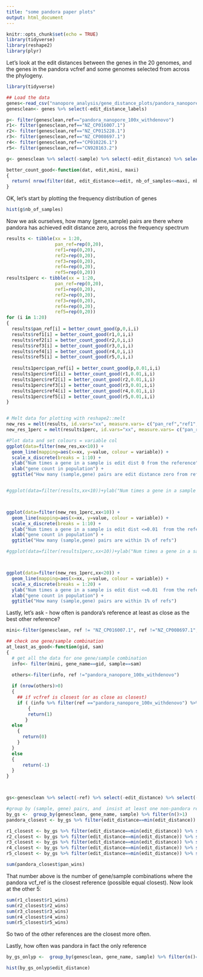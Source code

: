 ```yaml
---
title: "some pandora paper plots"
output: html_document
---
```


```r
knitr::opts_chunk$set(echo = TRUE)
library(tidyverse)
library(reshape2)
library(plyr)
```

Let's look at the edit distances between the genes in the 20 genomes,
and the genes in the pandora vcfref and some genomes selected from across the phylogeny.


```r
library(tidyverse)

## Load the data
genes<-read_csv("nanopore_analysis/gene_distance_plots/pandora_nanopore_100x_withdenovo/gene_sample_ref_ED_nbsamples_zam.csv")
genesclean<- genes %>% select(-edit_distance_labels)

p<- filter(genesclean,ref=="pandora_nanopore_100x_withdenovo")
r1<- filter(genesclean,ref=="NZ_CP016007.1")
r2<- filter(genesclean,ref=="NZ_CP015228.1")
r3<- filter(genesclean,ref=="NZ_CP008697.1")
r4<- filter(genesclean,ref=="CP010226.1")
r5<- filter(genesclean,ref=="CN928163.2")

g<- genesclean %>% select(-sample) %>% select(-edit_distance) %>% select(-ref) %>% unique()

better_count_good<-function(dat, edit,mini, maxi)
{
  return( nrow(filter(dat, edit_distance<=edit, nb_of_samples<=maxi, nb_of_samples>=mini)))
}
```

OK, let's start by plotting the frequency distribution of genes

```r

hist(g$nb_of_samples)
```

Now we ask ourselves, how many (gene,sample) pairs are there where pandora has achieved edit distance zero, across the frequency spectrum

```r
results <- tibble(xx = 1:20,
                  pan_ref=rep(0,20),
                  ref1=rep(0,20),
                  ref2=rep(0,20),
                  ref3=rep(0,20),
                  ref4=rep(0,20),
                  ref5=rep(0,20))
results1perc <- tibble(xx = 1:20,
                  pan_ref=rep(0,20),
                  ref1=rep(0,20),
                  ref2=rep(0,20),
                  ref3=rep(0,20),
                  ref4=rep(0,20),
                  ref5=rep(0,20))
for (i in 1:20)
{
  results$pan_ref[i] = better_count_good(p,0,i,i)
  results$ref1[i] = better_count_good(r1,0,i,i)
  results$ref2[i] = better_count_good(r2,0,i,i)
  results$ref3[i] = better_count_good(r3,0,i,i)
  results$ref4[i] = better_count_good(r4,0,i,i)
  results$ref5[i] = better_count_good(r5,0,i,i)
  
  results1perc$pan_ref[i] = better_count_good(p,0.01,i,i)
  results1perc$ref1[i] = better_count_good(r1,0.01,i,i)
  results1perc$ref2[i] = better_count_good(r2,0.01,i,i)
  results1perc$ref3[i] = better_count_good(r3,0.01,i,i)
  results1perc$ref4[i] = better_count_good(r4,0.01,i,i)
  results1perc$ref5[i] = better_count_good(r5,0.01,i,i)
}


# Melt data for plotting with reshape2::melt
new_res = melt(results, id.vars="xx", measure.vars= c("pan_ref","ref1", "ref2", "ref3", "ref4", "ref5"))
new_res_1perc = melt(results1perc, id.vars="xx", measure.vars= c("pan_ref","ref1", "ref2", "ref3", "ref4", "ref5"))

#Plot data and set colours = variable col
ggplot(data=filter(new_res,xx<10)) +
  geom_line(mapping=aes(x=xx, y=value, colour = variable)) +
  scale_x_discrete(breaks = 1:10) + 
  ylab("Num times a gene in a sample is edit dist 0 from the reference") +
  xlab("gene count in population") + 
  ggtitle("How many (sample,gene) pairs are edit distance zero from refs") 


#ggplot(data=filter(results,xx<10))+ylab("Num times a gene in a sample is edit dist 0 from the reference")+xlab("gene count in population")+geom_line(mapping=aes(x=xx, y=pan_ref))  + scale_x_continuous(breaks = 1:20) +ggtitle("How many (sample,gene) pairs are edit distance zero from refs")+geom_line(mapping=aes(x=xx, y=ref1, color="red"))+geom_line(mapping=aes(x=xx, y=ref2, color="blue"))+geom_line(mapping=aes(x=xx, y=ref3, color="green"))+geom_line(mapping=aes(x=xx, y=ref4, color="brown"))



ggplot(data=filter(new_res_1perc,xx<10)) +
  geom_line(mapping=aes(x=xx, y=value, colour = variable)) +
  scale_x_discrete(breaks = 1:10) + 
  ylab("Num times a gene in a sample is edit dist <=0.01  from the reference") +
  xlab("gene count in population") + 
  ggtitle("How many (sample,gene) pairs are within 1% of refs") 

#ggplot(data=filter(results1perc,xx<10))+ylab("Num times a gene in a sample is edit dist <0.01 from ref")+xlab("gene count in population")+geom_line(mapping=aes(x=xx, y=pan_ref))  + scale_x_continuous(breaks = 1:20) +ggtitle("How many (sample,gene) pairs are within 1% edit distance  from refs")+geom_line(mapping=aes(x=xx, y=ref1, color="red"))+geom_line(mapping=aes(x=xx, y=ref2, color="blue"))+geom_line(mapping=aes(x=xx, y=ref3, color="green"))+geom_line(mapping=aes(x=xx, y=ref4, color="brown"))



ggplot(data=filter(new_res_1perc,xx<20)) +
  geom_line(mapping=aes(x=xx, y=value, colour = variable)) +
  scale_x_discrete(breaks = 1:20) + 
  ylab("Num times a gene in a sample is edit dist <=0.01  from the reference") +
  xlab("gene count in population") + 
  ggtitle("How many (sample,gene) pairs are within 1% of refs") 

```

Lastly, let's ask - how often is pandora's reference at least as close as the best other reference?


```r

mini<-filter(genesclean, ref != "NZ_CP016007.1", ref !="NZ_CP008697.1", ref!="CP010226.1", sample=="Escherichia_coli_MSB1_4E")

## check one gene/sample combination
at_least_as_good<-function(gid, sam)
{
  # get all the data for one gene/sample combination
  info<- filter(mini, gene_name==gid, sample==sam)

  others<-filter(info, ref !="pandora_nanopore_100x_withdenovo")
  
  if (nrow(others)>0)
  {
    ## if vcfref is closest (or as close as closest)
    if ( (info %>% filter(ref =="pandora_nanopore_100x_withdenovo") %>% pull(edit_distance)) <= ( others %>% pull(edit_distance) %>% min() ) )
        {
        return(1)
       }
  else 
    {
      return(0)
    }
  }
  else
  { 
      return(-1)
  }
}



gs<-genesclean %>% select(-ref) %>% select(-edit_distance) %>% select(-nb_of_samples) %>% unique()

#group by (sample, gene) pairs, and  insist at least one non-pandora reference contains it
by_gs <-  group_by(genesclean, gene_name, sample) %>% filter(n()>1)
pandora_closest <- by_gs %>% filter(edit_distance==min(edit_distance)) %>% summarise(pan_wins=max(ref=="pandora_nanopore_100x_withdenovo"))

r1_closest <- by_gs %>% filter(edit_distance==min(edit_distance)) %>% summarise(r1_wins=max(ref=="NZ_CP016007.1"))
r2_closest <- by_gs %>% filter(edit_distance==min(edit_distance)) %>% summarise(r2_wins=max(ref=="NZ_CP015228.1"))
r3_closest <- by_gs %>% filter(edit_distance==min(edit_distance)) %>% summarise(r3_wins=max(ref=="NZ_CP008697.1"))
r4_closest <- by_gs %>% filter(edit_distance==min(edit_distance)) %>% summarise(r4_wins=max(ref=="CP010226.1"))
r5_closest <- by_gs %>% filter(edit_distance==min(edit_distance)) %>% summarise(r5_wins=max(ref=="CN928163.2"))                                                       

sum(pandora_closest$pan_wins)
```
That number above is the number of gene/sample combinations where the pandora vcf_ref is the closest reference (possible equal closest). Now look at the other 5:

```r
sum(r1_closest$r1_wins)
sum(r2_closest$r2_wins)
sum(r3_closest$r3_wins)
sum(r4_closest$r4_wins)
sum(r5_closest$r5_wins)
```
So two of the other references are the closest more often.

Lastly, how often was pandora in fact the only reference

```r
by_gs_onlyp <-  group_by(genesclean, gene_name, sample) %>% filter(n()==1)

hist(by_gs_onlyp$edit_distance)
```



